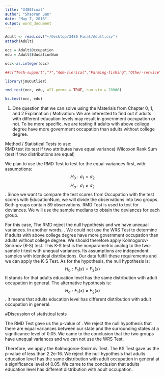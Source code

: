 ```yaml
---
title: "3480final"
author: "Shaoran Sun"
date: "May 7, 2016"
output: word_document
---
```


```r
Adult <- read.csv("~/Desktop/3480 Final/Adult.csv")
attach(Adult)

occ = Adult$Occupation
edu = Adult$EducationNum

occ<-as.integer(occ)

##c("Tech-support","?","Adm-clerical","Farming-fishing","Other-service","Sales","Exec-managerial","Protective-serv","Prof-specialty","Craft-repair","Handlers-cleaners","Machine-op-inspct","Transport-moving"))

library(jmuOutlier)

rmd.test(occ, edu, all.perms = TRUE, num.sim = 20000)

ks.test(occ, edu)
```



1. One question that we can solve using the Materials from Chapter 0, 1, and 2
Explanation / Motivation: We are interested to find out if adults with different education levels may result in government occupation or not. To be more specific, we are testing if adults with above college degree have more government occupation than adults without college degree. 

Method / Statistical Tests to use:  
RMD test (to test if two attributes have equal variance)
Wilcoxon Rank Sum (test if two distributions are equal)


We plan to use the RMD Test to test for the equal variances first, with assumptions: $$H_0: \sigma_1 = \sigma_2$$ $$H_a: \sigma_1 \neq \sigma_2$$. Since we want to compare the test scores from Occupation with the test scores with EducationNum, we will divide the observations into two groups. Both groups contain 89 observations. RMD Test is used to test for deviances. We will use the sample medians to obtain the deviances for each group. 

For this case, The RMD reject the null hypothesis and we have unequal variances. In another words, \textbf{two data sets do NOT have equal variances}. We could not use the WRS Test to determine if adults with above college degree have more government occupation than adults without college degree. We should therefore apply Kolmogorov-Smirnov (K-S) test. This K-S test is the nonparametric analog to the two-sample t-test with unequal variances. Its assumptions are independent samples with identical distributions. Our data fulfill these requirements and we can apply the K-S Test. As for the hypothesis, the null hypothesis is: $$H_0: F_1(x) = F_2(x)$$ It stands for that adults education level has the same distribution with adult occupation in general. The alternative hypothesis is: $$H_a: F_1(x) \neq F_2(x)$$. It means that adults education level has different distribution with adult occupation in general.

#Discussion of statistical tests

The RMD Test gave us the p-value of \textbf{0.01265}. We reject the null hypothesis that there are equal variances between our state and the surrounding states at a significance level of 0.05. We came to the conclusion that the two groups have unequal variances and we can not use the WRS Test.

Therefore, we apply the Kolmogorov-Smirnov Test. The KS Test gave us the p-value of less than 2.2e-16. We reject the null hypothesis that adults education level has the same distribution with adult occupation in general at a significance level of 0.05. We came to the conclusion that adults education level has different distribution with adult occupation.



